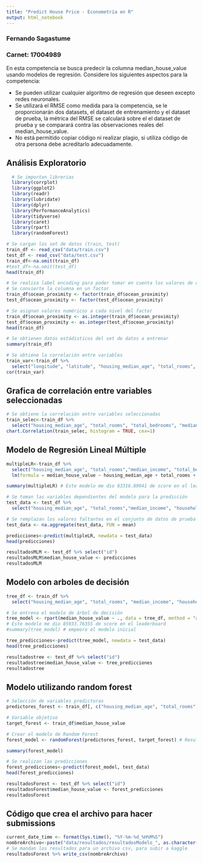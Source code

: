 ```yaml
---
title: "Predict House Price - Econometría en R"
output: html_notebook
---
```


### Fernando Sagastume
### Carnet: 17004989


En esta competencia se busca predecir la columna median_house_value usando modelos de regresión. Considere los siguientes aspectos para la competencia:

* Se pueden utilizar cualquier algoritmo de regresión que deseen excepto redes neuronales.
* Se utilizará el RMSE como medida para la competencia, se le proporcionarán dos datasets, el dataset de entrenamiento y el dataset de prueba, la métrica del RMSE se calculará sobre el el dataset de prueba y se comparará contra las observaciones reales del median_house_value.
* No está permitido copiar código ni realizar plagio, si utiliza código de otra persona debe acreditarlo adecuadamente.

## Análisis Exploratorio

```r
  # Se importan librerias
  library(corrplot)
  library(ggplot2)
  library(readr)
  library(lubridate)
  library(dplyr)
  library(PerformanceAnalytics)
  library(tidyverse)
  library(caret)
  library(rpart)
  library(randomForest)
```


```r
# Se cargan los set de datos (train, test)
train_df <- read_csv("data/train.csv")
test_df <- read_csv("data/test.csv")
train_df<-na.omit(train_df)
#test_df<-na.omit(test_df)
head(train_df)
```

```r
# Se realiza label encoding para poder tomar en cuenta los valores de ocean_proximity
# Se convierte la columna en un factor
train_df$ocean_proximity <- factor(train_df$ocean_proximity)
test_df$ocean_proximity <- factor(test_df$ocean_proximity)

# Se asignan valores numéricos a cada nivel del factor
train_df$ocean_proximity <- as.integer(train_df$ocean_proximity)
test_df$ocean_proximity <- as.integer(test_df$ocean_proximity)
head(train_df)
```


```r
# Se obtienen datos estádisticos del set de datos a entrenar
summary(train_df)
```
```r
# Se obtiene la correlación entre variables
train_var<-train_df %>% 
  select("longitude", "latitude", "housing_median_age", "total_rooms", "total_bedrooms", "population","households", "median_income", "ocean_proximity", "median_house_value")
cor(train_var)
```

## Grafica de correlación entre variables seleccionadas

```r
# Se obtiene la correlación entre variables seleccionadas
train_selec<-train_df %>% 
  select("housing_median_age", "total_rooms", "total_bedrooms", "median_income", "households", "ocean_proximity", "median_house_value")
chart.Correlation(train_selec, histogram = TRUE, cex=1)
```

## Modelo de Regresión Lineal Múltiple

```r
multipleLR<-train_df %>% 
  select("housing_median_age", "total_rooms","median_income", "total_bedrooms", "ocean_proximity", "median_house_value") %>%
  lm(formula = median_house_value ~ housing_median_age + total_rooms + median_income + total_bedrooms + ocean_proximity)

summary(multipleLR) # Este modelo me dio 83316.89941 de score en el leaderboard
```

```r
# Se toman las variables dependientes del modelo para la predicción
test_data <- test_df %>% 
  select("housing_median_age", "total_rooms","median_income", "households", "total_bedrooms", "ocean_proximity")

# Se remplazan los valores faltantes en el conjunto de datos de prueba con la media
test_data <- na.aggregate(test_data, FUN = mean)

predicciones<-predict(multipleLR, newdata = test_data)
head(predicciones)
```

```r
resultadosMLM <- test_df %>% select("id")
resultadosMLM$median_house_value <- predicciones
resultadosMLM
```

## Modelo con arboles de decisión

```r
tree_df <- train_df %>%
  select("housing_median_age", "total_rooms", "median_income", "households", "total_bedrooms", "median_house_value")

# Se entrena el modelo de árbol de decisión
tree_model <- rpart(median_house_value ~ ., data = tree_df, method = "anova") 
# Este modelo me dio 85933.76355 de score en el leaderboard
#summary(tree_model) # empeoro el modelo inicial
```

```r
tree_predicciones<-predict(tree_model, newdata = test_data)
head(tree_predicciones)
```

```r
resultadostree <- test_df %>% select("id")
resultadostree$median_house_value <- tree_predicciones
resultadostree
```


## Modelo utilizando random forest


```r
# Selección de variables predictoras
predictores_forest <- train_df[, c("housing_median_age", "total_rooms", "median_income", "households", "ocean_proximity", "total_bedrooms")]

# Variable objetivo
target_forest <- train_df$median_house_value

# Crear el modelo de Random Forest
forest_model <- randomForest(predictores_forest, target_forest) # Resultado en el leaderboard 49161.05484

summary(forest_model)
```


```r
# Se realizan las predicciones
forest_predicciones<-predict(forest_model, test_data)
head(forest_predicciones)
```


```r
resultadosForest <- test_df %>% select("id")
resultadosForest$median_house_value <- forest_predicciones
resultadosForest
```



## Código que crea el archivo para hacer submissions

```r
current_date_time <- format(Sys.time(), "%Y-%m-%d_%H%M%S")
nombreArchivo<-paste("data/resultados/resultadosModelo_", as.character(current_date_time), ".csv", sep="")
# Se mandan los resultados para un archivo csv, para subir a kaggle
resultadosForest %>% write_csv(nombreArchivo)
```













